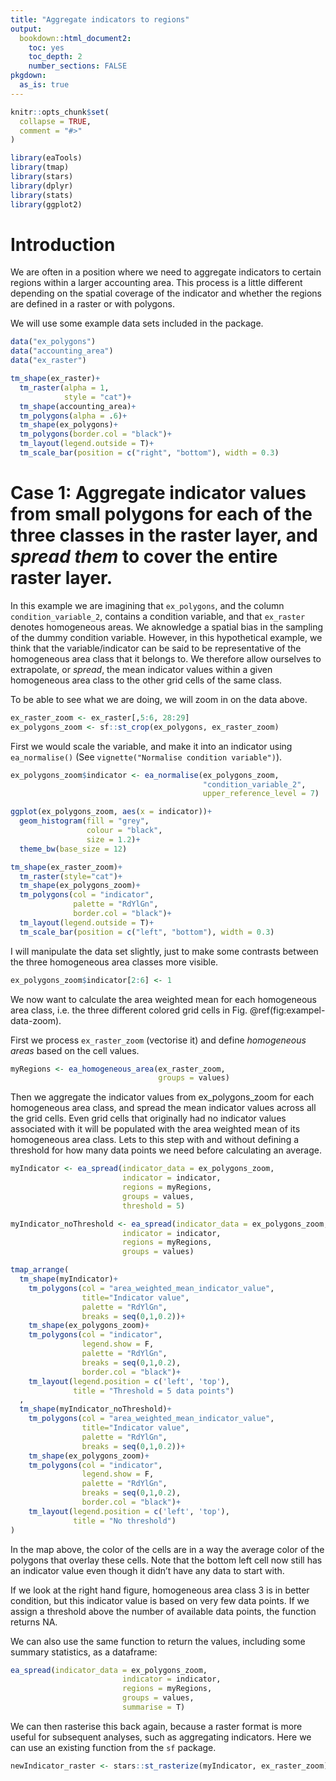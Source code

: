 ```yaml
---
title: "Aggregate indicators to regions"
output: 
  bookdown::html_document2:
    toc: yes
    toc_depth: 2
    number_sections: FALSE
pkgdown:
  as_is: true
---
```


```r
knitr::opts_chunk$set(
  collapse = TRUE,
  comment = "#>"
)
```

```r
library(eaTools)
library(tmap)
library(stars)
library(dplyr)
library(stats)
library(ggplot2)
```

# Introduction

We are often in a position where we need to aggregate indicators to certain regions within a larger accounting area. This process is a little different depending on the spatial coverage of the indicator and whether the regions are defined in a raster or with polygons.

We will use some example data sets included in the package.

```r
data("ex_polygons")
data("accounting_area")
data("ex_raster")
```

```r
tm_shape(ex_raster)+
  tm_raster(alpha = 1,
            style = "cat")+
  tm_shape(accounting_area)+
  tm_polygons(alpha = .6)+
  tm_shape(ex_polygons)+
  tm_polygons(border.col = "black")+
  tm_layout(legend.outside = T)+
  tm_scale_bar(position = c("right", "bottom"), width = 0.3)

```

# Case 1: Aggregate indicator values from small polygons for each of the three classes in the raster layer, and *spread them* to cover the entire raster layer.

In this example we are imagining that `ex_polygons`, and the column `condition_variable_2`, contains a condition variable, and that `ex_raster` denotes homogeneous areas. We aknowledge a spatial bias in the sampling of the dummy condition variable. However, in this hypothetical example, we think that the variable/indicator can be said to be representative of the homogeneous area class that it belongs to. We therefore allow ourselves to extrapolate, or *spread*, the mean indicator values within a given homogeneous area class to the other grid cells of the same class.

To be able to see what we are doing, we will zoom in on the data above.

```r
ex_raster_zoom <- ex_raster[,5:6, 28:29]
ex_polygons_zoom <- sf::st_crop(ex_polygons, ex_raster_zoom)
```

First we would scale the variable, and make it into an indicator using `ea_normalise()` (See `vignette("Normalise condition variable")`).

```r
ex_polygons_zoom$indicator <- ea_normalise(ex_polygons_zoom,
                                           "condition_variable_2",
                                           upper_reference_level = 7)
```

```r
ggplot(ex_polygons_zoom, aes(x = indicator))+
  geom_histogram(fill = "grey",
                 colour = "black",
                 size = 1.2)+
  theme_bw(base_size = 12)
```

```r
tm_shape(ex_raster_zoom)+
  tm_raster(style="cat")+
  tm_shape(ex_polygons_zoom)+
  tm_polygons(col = "indicator",
              palette = "RdYlGn",
              border.col = "black")+
  tm_layout(legend.outside = T)+
  tm_scale_bar(position = c("left", "bottom"), width = 0.3)
```

I will manipulate the data set slightly, just to make some contrasts between the three homogeneous area classes more visible.

```r
ex_polygons_zoom$indicator[2:6] <- 1
```

We now want to calculate the area weighted mean for each homogeneous area class, i.e. the three different colored grid cells in Fig. \@ref(fig:exampel-data-zoom).

First we process `ex_raster_zoom` (vectorise it) and define *homogeneous areas* based on the cell values.

```r
myRegions <- ea_homogeneous_area(ex_raster_zoom,
                                 groups = values)
```

Then we aggregate the indicator values from ex_polygons_zoom for each homogeneous area class, and spread the mean indicator values across all the grid cells. Even grid cells that originally had no indicator values associated with it will be populated with the area weighted mean of its homogeneous area class. Lets to this step with and without defining a threshold for how many data points we need before calculating an average.

```r
myIndicator <- ea_spread(indicator_data = ex_polygons_zoom,
                         indicator = indicator,
                         regions = myRegions,
                         groups = values,
                         threshold = 5)
```

```r
myIndicator_noThreshold <- ea_spread(indicator_data = ex_polygons_zoom,
                         indicator = indicator,
                         regions = myRegions,
                         groups = values)
```

```r
tmap_arrange(
  tm_shape(myIndicator)+
    tm_polygons(col = "area_weighted_mean_indicator_value",
                title="Indicator value",
                palette = "RdYlGn",
                breaks = seq(0,1,0.2))+
    tm_shape(ex_polygons_zoom)+
    tm_polygons(col = "indicator",
                legend.show = F,
                palette = "RdYlGn",
                breaks = seq(0,1,0.2),
                border.col = "black")+
    tm_layout(legend.position = c('left', 'top'),
              title = "Threshold = 5 data points")
  ,
  tm_shape(myIndicator_noThreshold)+
    tm_polygons(col = "area_weighted_mean_indicator_value",
                title="Indicator value",
                palette = "RdYlGn",
                breaks = seq(0,1,0.2))+
    tm_shape(ex_polygons_zoom)+
    tm_polygons(col = "indicator",
                legend.show = F,
                palette = "RdYlGn",
                breaks = seq(0,1,0.2),
                border.col = "black")+
    tm_layout(legend.position = c('left', 'top'),
              title = "No threshold")
)
```

In the map above, the color of the cells are in a way the average color of the polygons that overlay these cells. Note that the bottom left cell now still has an indicator value even though it didn't have any data to start with.

If we look at the right hand figure, homogeneous area class 3 is in better condition, but this indicator value is based on very few data points. If we assign a threshold above the number of available data points, the function returns NA.

We can also use the same function to return the values, including some summary statistics, as a dataframe:
```r
ea_spread(indicator_data = ex_polygons_zoom,
                         indicator = indicator,
                         regions = myRegions,
                         groups = values,
                         summarise = T)
```


We can then rasterise this back again, because a raster format is more useful for subsequent analyses, such as aggregating indicators. Here we can use an existing function from the `sf` package.

```r
newIndicator_raster <- stars::st_rasterize(myIndicator, ex_raster_zoom)
```
